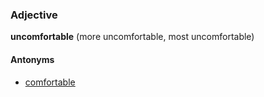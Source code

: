 ===Adjective===
'''uncomfortable''' (more uncomfortable, most uncomfortable)

====Antonyms====
*[[comfortable]]